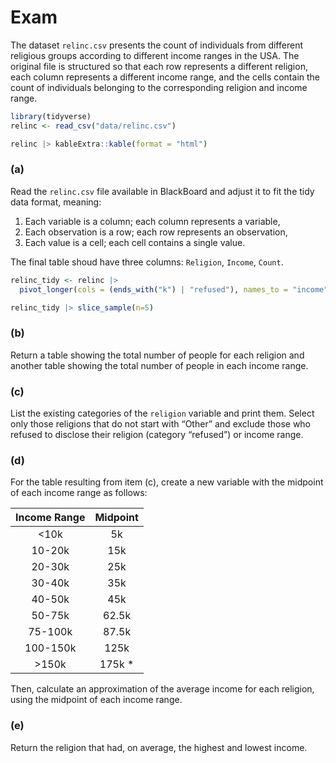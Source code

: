 # Exam

The dataset `relinc.csv` presents the count of individuals from different religious groups according to different income ranges in the USA. The original file is structured so that each row represents a different religion, each column represents a different income range, and the cells contain the count of individuals belonging to the corresponding religion and income range.

```r
library(tidyverse)
relinc <- read_csv("data/relinc.csv")

relinc |> kableExtra::kable(format = "html")
```

### (a)

Read the `relinc.csv` file available in BlackBoard
<!-- [here](https://github.com/magnotairone/intro_r_python_en/blob/main/data/gapminder.csv)  -->
and adjust it to fit the tidy data format, meaning:

1.  Each variable is a column; each column represents a variable,
2.  Each observation is a row; each row represents an observation,
3.  Each value is a cell; each cell contains a single value.

The final table shoud have three columns: `Religion`, `Income`, `Count`.  

```r

relinc_tidy <- relinc |> 
  pivot_longer(cols = (ends_with("k") | "refused"), names_to = "income", values_to = "count")

relinc_tidy |> slice_sample(n=5)
```

### (b)

Return a table showing the total number of people for each religion and another table showing the total number of people in each income range.

### (c)

List the existing categories of the `religion` variable and print them. 
Select only those religions that do not start with "Other" and exclude those who refused to disclose their religion (category "refused") or income range.

### (d)

For the table resulting from item (c), create a new variable with the midpoint of each income range as follows:

| Income Range | Midpoint |
|:------------:|:--------:|
|    \<10k     |    5k    |
|    10-20k    |   15k    |
|    20-30k    |   25k    |
|    30-40k    |   35k    |
|    40-50k    |   45k    |
|    50-75k    |  62.5k   |
|   75-100k    |  87.5k   |
|   100-150k   |   125k   |
|    \>150k    | 175k \*  |

Then, calculate an approximation of the average income for each religion, using the midpoint of each income range.

### (e)

Return the religion that had, on average, the highest and lowest income.
